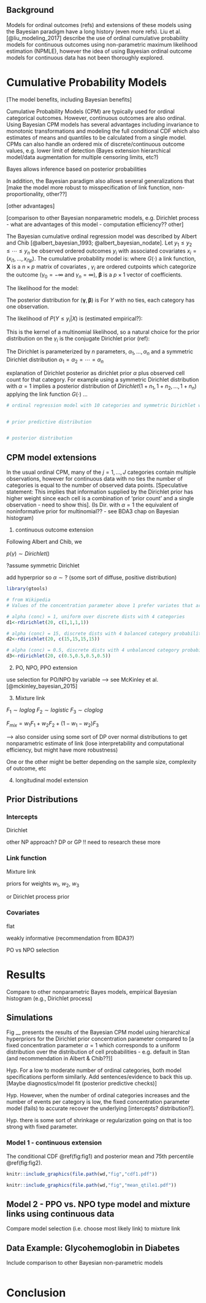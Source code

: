 
<!--
1) start by writing up Bayes ordinal CPM for continuous outcome (i.e. extensions to prior spec to deal with large # of intercepts). I think the main modification needed
for this extension will be a hierarchical structure (hyperparameter) on
the Dirichlet prior concentration parameters.

2) then extend to weighted PPO vs. NPO type model (McKinley), except using continuous data and mixture links. [from Frank] consider adding a summarization of evidence for the candidate link functions, e.g., posterior probability that the model has a logit link.  And develop ways to summarize exposure/treatment effects in these mixtures of models, e.g. covariate-specific estimates of both odds ratios and risk differences, plus perhaps hazard ratio.

3) Extend to longitudinal ordinal CPMs (possibly with terminating/absorbing event) with PPO vs. NPO -- with a eye to applying these models for repeated measures ordinal data with censoring and a terminating event (e.g. ischemia QOL & death). The first steps for
this part are determining what sort of monotonic censoring patterns/restrictions can be handled and how to correctly account for variance of estimates. Exploration of the relationship between this model formulation and a multistate model with censoring and an absorbing state could be relevant  <-- might need to move this to another paper??

other issues:
multiple detection limits within or across sites (hierarch on groups defined by detection limit)
repeated ordinal w/ terminating event and censoring
-->


## Background

Models for ordinal outcomes (refs) and extensions of these models using the Bayesian paradigm have a long history (even more refs).  Liu et al. [@liu_modeling_2017] describe the use of ordinal cumulative probability models for continuous outcomes using non-parametric maximum likelihood estimation (NPMLE), however the idea of using Bayesian ordinal outcome models for continuous data has not been thoroughly explored.

# Cumulative Probability Models

[The model benefits, including Bayesian benefits]

Cumulative Probability Models (CPM) are typically used for ordinal categorical outcomes. However, continuous outcomes are also ordinal. Using Bayesian CPM models has several advantages including invariance to monotonic transformations and modeling the full conditional CDF which also estimates of means and quantiles to be calculated from a single model. CPMs can also handle an ordered mix of discrete/continuous outcome values, e.g. lower limit of detection (Bayes extension hierarchical model/data augmentation for multiple censoring limits, etc?)

Bayes allows inference based on posterior probabilities

In addition, the Bayesian paradigm also allows several generalizations that [make the model more robust to misspecification of link function, non-proportionality, other??]

[other advantages]

[comparison to other Bayesian nonparametric models, e.g. Dirichlet process - what are advantages of this model - computation efficiency?? other]


The Bayesian cumulative ordinal regression model was described by Albert and Chib [@albert_bayesian_1993; @albert_bayesian_nodate]. Let $y_1 \le y_2 \le \cdots \le y_n$ be observed ordered outcomes $y_i$ with associated covariates $x_i=(x_{i1},\ldots,x_{i1p})$. The cumulative probability model is:
\begin{gather*}
G[P(Y \le y_i|X)]=\gamma_i-\boldsymbol{\beta^{T}X}
\end{gather*}
where $G(\cdot)$ a link function, $\boldsymbol{X}$ is a $n \times p$ matrix of covariates ,
$\gamma_i$ are ordered cutpoints which categorize the outcome ($\gamma_0=-\infty$ and $\gamma_n=\infty$), $\boldsymbol{\beta}$ is a $p \times 1$ vector of coefficients.

The likelihood for the model:

The posterior distribution for ($\boldsymbol{\gamma},\boldsymbol{\beta})$ is 
\begin{gather*}
p(\boldsymbol{\gamma},\boldsymbol{\beta}|\boldsymbol{X},\boldsymbol{Y}) \propto p(\boldsymbol{\gamma},\boldsymbol{\beta})\prod_{i=1}^{n}[G^{-1}(\gamma_i-\beta x_i)-G^{-1}(\gamma_{i-1}-\beta x_i)]
\end{gather*} 
For $Y$ with no ties, each category has one observation. 


The likelihood of $P(Y \le y_i|X)$ is (estimated empirical?):

\begin{gather*}
\end{gather*}

This is the kernel of a multinomial likelihood, so a natural choice for the prior distribution on the $\gamma_i$ is the conjugate Dirichlet prior (ref):

\begin{gather*}
f(p_1, p_2, \ldots, p_n)=..., p_i \in (0,1), \sum_{i=1}^{n}p_i =1
\end{gather*}

The Dirichlet is parameterized by $n$ parameters, $\alpha_1,\ldots, \alpha_n$ and a symmetric Dirichlet distribution $\alpha_1 = \alpha_2 = \cdots = \alpha_n$


explanation of Dirichlet posterior as dirichlet prior $\alpha$ plus observed cell count for that category. For example using a symmetric Dirichlet distribution with $\alpha=1$ implies a posterior distribution of $Dirichlet(1+n_1,1+n_2,\ldots,1+n_n)$ applying the link function $G(\cdot)$ ...

```r
# ordinal regression model with 10 categories and symmetric Dirichlet with alpha=1


# prior predictive distribution


# posterior distribution

```

## CPM model extensions

<!--
describe how Bayesian CPM can be used to get parameter ests. - shifts in distribution and also for other quantities of interest, e.g. Mean, Quantiles, Exceedance probabilities using a single model
-->

In the usual ordinal CPM, many of the $j=1,\ldots,J$ categories contain multiple observations, however for continuous data with no ties the number of categories is equal to the number of observed data points. [Speculative statement: This implies that information supplied by the Dirichlet prior has higher weight since each cell is a combination of 'prior count' and a single observation - need to show this]. (Is Dir. with $\alpha=1$ the equivalent of noninformative prior for multinomial?? - see BDA3 chap on Bayesian histogram)


1) continuous outcome extension


Following Albert and Chib, we 

$p(\gamma) \sim Dirichlet()$

?assume symmetric Dirichlet

add hyperprior so $\alpha \sim ?$ (some sort of diffuse, positive distribution)

```r
library(gtools)

# from Wikipedia
# Values of the concentration parameter above 1 prefer variates that are dense, evenly distributed distributions, i.e. all the values within a single sample are similar to each other. Values of the concentration parameter below 1 prefer sparse distributions, i.e. most of the values within a single sample will be close to 0, and the vast majority of the mass will be concentrated in a few of the values. 

# alpha (conc) = 1, uniform over discrete dists with 4 categories
d1<-rdirichlet(20, c(1,1,1,1))

# alpha (conc) = 15, discrete dists with 4 balanced category probabilities more likely
d2<-rdirichlet(20, c(15,15,15,15))

# alpha (conc) = 0.5, discrete dists with 4 unbalanced category probabilities more likely
d3<-rdirichlet(20, c(0.5,0.5,0.5,0.5))

```

2) PO, NPO, PPO extension

use selection for PO/NPO by variable --> see McKinley et al. [@mckinley_bayesian_2015]
 
3) Mixture link

$F_1 \sim loglog$
$F_2 \sim logistic$
$F_3 \sim cloglog$

$F_{mix}=w_1F_1 + w_2F_2 + (1-w_1-w_2)F_3$


--> also consider using some sort of DP over normal distributions to get nonparametric 
estimate of link (lose interpretability and computational efficiency, but might have more robustness)
 
One or the other might be better depending on the sample size, complexity of outcome, etc 

4) longitudinal model extension


## Prior Distributions

<!-- Definition, , example -->

### Intercepts

Dirichlet

\begin{itemize}
\item let $\boldsymbol{\pi}$ be a simplex variable with $\pi_i=P(y=y_i|\bar{x})$ and Dirichlet pdf $\propto \prod_{i=1}^{n}\pi_i^{\gamma_i-1}$ then $\alpha_i=G^{-1}\left(\sum_{j=1}^{i} \pi_j \right)$. By default, $\gamma_i=1\, \forall i$ (i.e., prior count of 1 in each bin)
allow $\gamma \sim ??$ (ie hyperprior on concentration param)
\item Flat (improper) priors used for $\beta$
\end{itemize}

other NP approach? DP or GP !! need to research these more 

### Link function

Mixture link

priors for weights $w_1$, $w_2$, $w_3$

or Dirichlet process prior



### Covariates

flat

weakly informative (recommendation from BDA3?)

PO vs NPO selection


# Results

Compare to other nonparametric Bayes models, empirical Bayesian histogram (e.g., Dirichlet process)

## Simulations

Fig __ presents the results of the Bayesian CPM model using hierarchical hyperpriors for the Dirichlet prior concentration parameter compared to [a fixed concentration parameter $\alpha=1$ which corresponds to a uniform distribution over the distribution of cell probabilities - e.g. default in Stan (and recommendation in Albert & Chib??)] 

Hyp. For a low to moderate number of ordinal categories, both model specifications perform similarly. Add sentences/evidence to back this up. [Maybe diagnostics/model fit (posterior predictive checks)]

Hyp. However, when the number of ordinal categories increases and the number of events per category is low, the fixed concentration parameter model (fails) to accurate recover the underlying [intercepts? distribution?].  

Hyp. there is some sort of shrinkage or regularization going on that is too strong with fixed parameter.


### Model 1 - continuous extension 
\begin{itemize}
\item Data for $n=50$ observations generated from $Y =\beta X+\varepsilon$ with $\beta=3$, $X \sim Bernoulli(0.5)$, and $\varepsilon \sim Logistic(0,1)$\\ 
\item 10,000 posterior MCMC draws produced using CPM with logit link [$G(p)=\log(\frac{p}{1-p})$]
\end{itemize}

The conditional CDF \@ref(fig:fig1) and posterior mean and 75th percentile \@ref(fig:fig2).
```r
knitr::include_graphics(file.path(wd,"fig","cdf1.pdf"))
```

```r
knitr::include_graphics(file.path(wd,"fig","mean_qtile1.pdf"))
```

## Model 2 - PPO vs. NPO type model and mixture links using continuous data

Compare model selection (i.e. choose most likely link) to mixture link


## Data Example: Glycohemoglobin in Diabetes

Include comparison to other Bayesian non-parametric models

```r


```

# Conclusion

